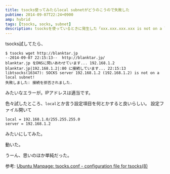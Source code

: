 ```yaml
---
title: tsocks使ってみたらlocal subnetがどうのこうので失敗した
pubtime: 2014-09-07T22:24+0900
amp: hybrid
tags: [tsocks, socks, subnet]
description: tsocksを使っているときに発生した「xxx.xxx.xxx.xxx is not on a local subnet!」というようなエラーを修正する方法です。
---
```


tsocks試してたら、
```
$ tsocks wget http://blanktar.jp
--2014-09-07 22:15:13--  http://blanktar.jp/
blanktar.jp をDNSに問いあわせています... 192.168.1.2
blanktar.jp|192.168.1.2|:80 に接続しています... 22:15:13 libtsocks(16347): SOCKS server 192.168.1.2 (192.168.1.2) is not on a local subnet!
失敗しました: 接続を拒否されました.
```
みたいなエラーが。IPアドレスは適当です。

色々試したところ、`local`とか言う設定項目を何とかすると良いらしい。
設定ファイル開いて
```
local = 192.168.1.0/255.255.255.0
server = 192.168.1.2
```
みたいにしてみた。

動いた。

うーん、思いのほか単純だった。

参考: [Ubuntu Manpage: tsocks.conf - configuration file for tsocks(8)](http://manpages.ubuntu.com/manpages/intrepid/man5/tsocks.conf.5.html)
